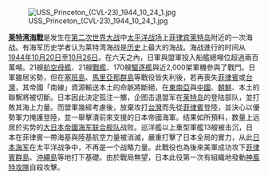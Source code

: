 [[Image:USS_Princeton_(CVL-23)_1944_10_24_1.jpg|left]]

'''[[莱特湾海戰|莱特湾海戰]]'''是发生在[[第二次世界大战|第二次世界大战]]中[[太平洋戰爭|太平洋战场]]上[[菲律宾|菲律宾]][[莱特岛|莱特岛]]附近的一次海战。有海军历史学者认为莱特湾海战是[[历史|历史]]上最大的海战。海战進行的时间从[[1944年|1944年]][[10月20日|10月20日]]至[[10月26日|10月26日]]。在六天之內，日軍與盟軍投入船艦總噸位超過兩百萬噸。21艘[[航空母艦|航空母艦]]、21艘[[戰艦|戰艦]]、170艘[[驅逐艦|驅逐艦]]與近2,000架軍機參與了戰鬥。日軍雖居劣勢，但在[[塞班島|塞班島]]、[[馬里亞那群島|馬里亞那群島]]等戰役皆失利後，若再喪失[[菲律賓|菲律賓]]或[[台灣|台灣]]，其帝國「南線」資源輸送本土的命脈將斷絕，在[[東南亞|東南亞]]與[[中國|中國]]、[[朝鮮|朝鮮]]、本土的聯繫將被切斷。日本因此決定孤注一擲，企图击退盟军在[[莱特岛|莱特岛]]的登陆部队，並打敗其海上力量。而盟軍幾經考慮後，放棄攻打[[台灣|台灣]]而先從[[菲律賓|菲律賓]]登陸，並決心以優勢軍力掩護登陸，並一舉擊潰前來支援的日本帝國海軍。结果如所預料，数量上远居於劣势的[[大日本帝國海军|大日本帝國海军]][[联合舰队|联合舰队]]战败。巡洋艦以上重型軍艦13艘被击沉，日本在菲律賓一帶海基與陸基航空力量被消滅，嚴重打擊了日本全局的實力，从此[[日本海军|日本海军]]在太平洋战争中，不再是一个战略力量。此戰役也為後來美軍成功攻下[[菲律賓群島|菲律賓群島]]、[[沖繩島|沖繩島]]等地打下基礎。由於戰局無望，日本此役第一次有組織地發動[[神風特攻隊|神風特攻隊]]自殺攻擊。